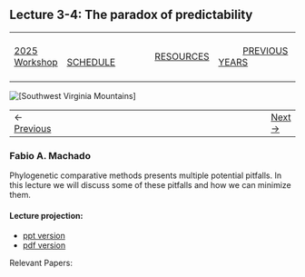 ## Lecture 3-4: The paradox of predictability

|        |        |        |    |
|--------|---------------------------------------------|--------------------|------------------------------------------|
| &nbsp;&nbsp;&nbsp;&nbsp;&nbsp;&nbsp;&nbsp;&nbsp;&nbsp; [2025 Workshop](/index.html) &nbsp;&nbsp;&nbsp;&nbsp;&nbsp;&nbsp;&nbsp;&nbsp;&nbsp; | &nbsp;&nbsp;&nbsp;&nbsp;&nbsp;&nbsp;&nbsp;&nbsp;&nbsp;&nbsp;&nbsp;&nbsp; [SCHEDULE](/2025/schedule.html) &nbsp;&nbsp;&nbsp;&nbsp;&nbsp;&nbsp;&nbsp;&nbsp;&nbsp; | &nbsp;&nbsp;&nbsp;&nbsp;&nbsp;&nbsp;&nbsp;&nbsp;&nbsp;&nbsp;&nbsp;&nbsp; [RESOURCES](/2025/resources.html) &nbsp;&nbsp;&nbsp;&nbsp;&nbsp;&nbsp;&nbsp;&nbsp;&nbsp; | &nbsp;&nbsp;&nbsp;&nbsp;&nbsp;&nbsp;&nbsp;&nbsp;&nbsp; [PREVIOUS YEARS](2025/previous.html) &nbsp;&nbsp;&nbsp;&nbsp;&nbsp;&nbsp; |


<div align="left">
<img src="../../media/SWVirginiaMtns.jpg" alt="[Southwest Virginia Mountains]">
</div>


<table><tr><td>&larr; <a href="lecture1-1.html">Previous</a></td><td width="772">&nbsp;</td><td> <a href="exercise1-3.html">Next &rarr;</a></td></tr></table>
  

### Fabio A. Machado

Phylogenetic comparative methods presents multiple potential pitfalls. In this lecture we will discuss some of these pitfalls and how we can minimize them.

#### Lecture projection:

-   [ppt version](BestPracticesInPCM.pptx)
-   [pdf version](BestPracticesInPCM.pdf)

Relevant Papers:
<!-- \* [Houle et al. 2017](hansen2017.pdf) -->
<!-- \* [Holstad et al. 2024](holstad2024.pdf) -->
<!-- \* [Tsuboi et al. 2024](tsuboi2024.pdf) -->
<!-- \* [Schluter 2024](schluter2024) -->

<!-- #### Video -->

<!-- Part 1: [EQGW2021lecture2-3a.mp4](https://vimeo.com/574982828) -->
<!-- Part 2: [EQGW2021lecture2-3b.mp4](https://vimeo.com/574982860) -->
